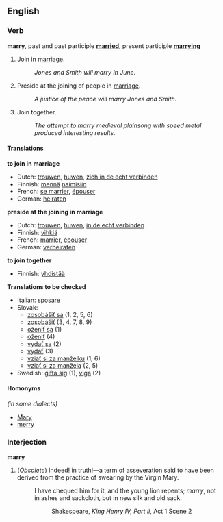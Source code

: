 ==English==
=== Verb ===
'''marry''', past and past participle '''[[married]]''', present participle '''[[marrying]]'''

#<!--DefA-->Join in [[marriage]].
#: ''Jones and Smith will marry in June.''
#<!--DefB-->Preside at the joining of people in [[marriage]].
#: ''A justice of the peace will marry Jones and Smith.''
#<!--DefC-->Join together.
#: ''The attempt to marry medieval plainsong with speed metal produced interesting results.''

==== Translations ====
<!--DefA-->'''to join in marriage'''
{{top}}
<!--languages from A to I go here-->
*Dutch: [[trouwen]], [[huwen]], [[zich in de echt verbinden]]
*Finnish: [[mennä]] [[naimisiin]]
*French: [[se marrier]], [[épouser]]
*German: [[heiraten]]
{{mid}}
<!--languages from J to Z go here-->
{{bottom}}

<!--DefB-->'''preside at the joining in marriage'''
{{top}}
<!--languages from A to I go here-->
*Dutch: [[trouwen]], [[huwen]], [[in de echt verbinden]]
*Finnish: [[vihkiä]]
*French: [[marrier]], [[épouser]]
*German: [[verheiraten]]
{{mid}}
<!--languages from J to Z go here-->
{{bottom}}

<!--DefC-->'''to join together'''
{{top}}
<!--languages from A to I go here-->
*Finnish: [[yhdistää]]
{{mid}}
<!--languages from J to Z go here-->
{{bottom}}

'''Translations to be checked'''

*Italian: [[sposare]]
*Slovak: 
**[[zosobášiť sa]] (1, 2, 5, 6)
**[[zosobášiť]] (3, 4, 7, 8, 9)
**[[oženiť sa]] (1)
**[[oženiť]] (4)
**[[vydať sa]] (2)
**[[vydať]] (3)
**[[vziať si za manželku]] (1, 6)
**[[vziať si za manžela]] (2, 5)
*Swedish: [[gifta sig]] (1), [[viga]] (2)

====Homonyms====
''(in some dialects)''
*[[Mary]]
*[[merry]]

===Interjection===
'''marry'''

#<!--DefD-->(''Obsolete'') Indeed! in truth!&mdash;a term of asseveration said to have been derived from the practice of swearing by the Virgin Mary.
#:I have chequed him for it, and the young lion repents; ''marry'', not in ashes and sackcloth, but in new silk and old sack.
#::Shakespeare, ''King Henry IV, Part ii'', Act 1 Scene 2